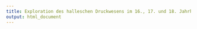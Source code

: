 ```yaml
---
title: Exploration des halleschen Druckwesens im 16., 17. und 18. Jahrhundert
output: html_document
---
```

